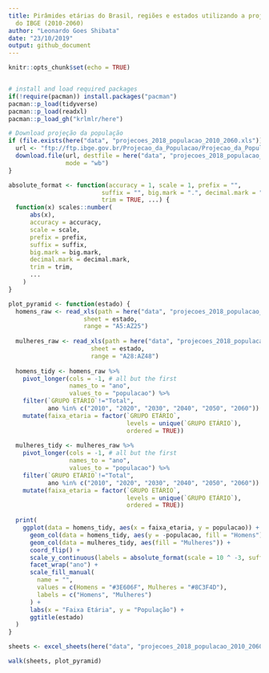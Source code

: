```yaml
---
title: Pirâmides etárias do Brasil, regiões e estados utilizando a projeção populacional
  do IBGE (2010-2060)
author: "Leonardo Goes Shibata"
date: "23/10/2019"
output: github_document
---
```


```r
knitr::opts_chunk$set(echo = TRUE)


# install and load required packages
if(!require(pacman)) install.packages("pacman")
pacman::p_load(tidyverse)
pacman::p_load(readxl)
pacman::p_load_gh("krlmlr/here")
```


```r
# Download projeção da população
if (file.exists(here("data", "projecoes_2018_populacao_2010_2060.xls")) == FALSE) {
  url <- "ftp://ftp.ibge.gov.br/Projecao_da_Populacao/Projecao_da_Populacao_2018/projecoes_2018_populacao_2010_2060.xls"
  download.file(url, destfile = here("data", "projecoes_2018_populacao_2010_2060.xls"),
                mode = "wb")
}
```


```r
absolute_format <- function(accuracy = 1, scale = 1, prefix = "",
                          suffix = "", big.mark = ".", decimal.mark = ",",
                          trim = TRUE, ...) {
  function(x) scales::number(
      abs(x),
      accuracy = accuracy,
      scale = scale,
      prefix = prefix,
      suffix = suffix,
      big.mark = big.mark,
      decimal.mark = decimal.mark,
      trim = trim,
      ...
    )
}

plot_pyramid <- function(estado) {
  homens_raw <- read_xls(path = here("data", "projecoes_2018_populacao_2010_2060.xls"),
                     sheet = estado,
                     range = "A5:AZ25")
  
  mulheres_raw <- read_xls(path = here("data", "projecoes_2018_populacao_2010_2060.xls"),
                       sheet = estado,
                       range = "A28:AZ48")
  
  homens_tidy <- homens_raw %>%
    pivot_longer(cols = -1, # all but the first
                 names_to = "ano",
                 values_to = "populacao") %>%
    filter(`GRUPO ETÁRIO`!="Total",
           ano %in% c("2010", "2020", "2030", "2040", "2050", "2060")) %>%
    mutate(faixa_etaria = factor(`GRUPO ETÁRIO`,
                                 levels = unique(`GRUPO ETÁRIO`),
                                 ordered = TRUE))
  
  mulheres_tidy <- mulheres_raw %>%
    pivot_longer(cols = -1, # all but the first
                 names_to = "ano",
                 values_to = "populacao") %>%
    filter(`GRUPO ETÁRIO`!="Total",
           ano %in% c("2010", "2020", "2030", "2040", "2050", "2060")) %>%
    mutate(faixa_etaria = factor(`GRUPO ETÁRIO`,
                                 levels = unique(`GRUPO ETÁRIO`),
                                 ordered = TRUE))
  
  print(
    ggplot(data = homens_tidy, aes(x = faixa_etaria, y = populacao)) +
      geom_col(data = homens_tidy, aes(y = -populacao, fill = "Homens")) +
      geom_col(data = mulheres_tidy, aes(fill = "Mulheres")) +
      coord_flip() +
      scale_y_continuous(labels = absolute_format(scale = 10 ^ -3, suffix = " mil")) +
      facet_wrap("ano") +
      scale_fill_manual(
        name = "",
        values = c(Homens = "#3E606F", Mulheres = "#8C3F4D"),
        labels = c("Homens", "Mulheres")
      ) +
      labs(x = "Faixa Etária", y = "População") +
      ggtitle(estado)
  )
}
```


```r
sheets <- excel_sheets(here("data", "projecoes_2018_populacao_2010_2060.xls"))[-1]

walk(sheets, plot_pyramid)
```

